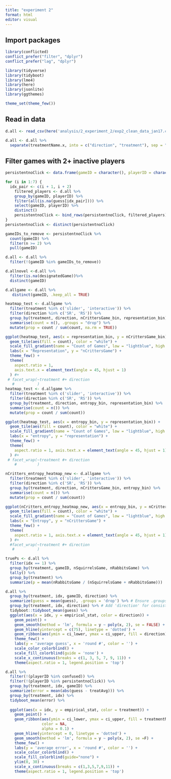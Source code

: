 ```yaml
---
title: "experiment 2"
format: html
editor: visual
---
```


## Import packages

```r
library(conflicted)  
conflict_prefer("filter", "dplyr")
conflict_prefer("lag", "dplyr")

library(tidyverse)
library(tidyboot)
library(lme4)
library(here)
library(jsonlite)
library(ggthemes)

theme_set(theme_few())
```

## Read in data

```r

d.all <- read_csv(here('analysis/2_experiment_2/exp2_clean_data_jan17.csv'))

d.all <- d.all %>%
  separate(treatmentName.x, into = c("direction", "treatment"), sep = "_")
```

## Filter games with 2+ inactive players

```r
persistentnoClick <- data.frame(gameID = character(), playerID = character(), stringsAsFactors = FALSE)

for (i in 1:7) {
  idx_pair <- c(i + 1, i + 2)
    filtered_players <- d.all %>%
    group_by(gameID, playerID) %>%
    filter(all(is.na(guess[idx_pair]))) %>%
    select(gameID, playerID) %>%
    distinct()
    persistentnoClick <- bind_rows(persistentnoClick, filtered_players)
}
persistentnoClick <- distinct(persistentnoClick)

gameIDs_to_remove <- persistentnoClick %>%
  count(gameID) %>%
  filter(n >= 2) %>%
  pull(gameID)

d.all <- d.all %>%
  filter(!(gameID %in% gameIDs_to_remove)) 

d.allnovel <-d.all %>%
  filter(is.na(designatedGame))%>%
  distinct(gameID)

d.allgame <- d.all %>%
   distinct(gameID, .keep_all = TRUE)
```

```r
heatmap_test <- d.allgame %>%
  filter(treatment %in% c('slider', 'interactive')) %>%
  filter(direction %in% c('SR', 'RS')) %>%
  group_by(treatment, direction, nCrittersGame_bin, representation_bin) %>%
  summarise(count = n(), .groups = "drop") %>%
  mutate(prop = count / sum(count, na.rm = TRUE))

ggplot(heatmap_test, aes(x = representation_bin, y = nCrittersGame_bin)) +
  geom_tile(aes(fill = count), color = "white") +
  scale_fill_gradient(name = "Count of Games", low = "lightblue", high = "darkblue") +
  labs(x = "Representation", y = "nCrittersGame") +
  theme_few() +
  theme(
    aspect.ratio = 1,
    axis.text.x = element_text(angle = 45, hjust = 1)
  ) #+
 # facet_wrap(~treatment #+ direction
   #          )
heatmap_test <- d.allgame %>%
  filter(treatment %in% c('slider', 'interactive')) %>%
  filter(direction %in% c('SR', 'RS')) %>%
  group_by(treatment, direction, entropy_bin, representation_bin) %>%
  summarise(count = n()) %>%
  mutate(prop = count / sum(count))

ggplot(heatmap_test, aes(x = entropy_bin, y = representation_bin)) +
  geom_tile(aes(fill = count), color = "white") +
  scale_fill_gradient(name = "Count of Games", low = "lightblue", high = "darkblue") +
  labs(x = "entropy", y = "representation") +
  theme_few() +
  theme(
    aspect.ratio = 1, axis.text.x = element_text(angle = 45, hjust = 1)
  ) #+
 # facet_wrap(~treatment #+ direction
    #         )

nCritters_entropy_heatmap_new <- d.allgame %>%
  filter(treatment %in% c('slider', 'interactive')) %>%
  filter(direction %in% c('SR', 'RS')) %>%
  group_by(treatment, direction, nCrittersGame_bin, entropy_bin) %>%
  summarise(count = n()) %>%
  mutate(prop = count / sum(count))

ggplot(nCritters_entropy_heatmap_new, aes(x = entropy_bin, y = nCrittersGame_bin)) +
  geom_tile(aes(fill = count), color = "white") +
  scale_fill_gradient(name = "Count of Games", low = "lightblue", high = "darkblue") +
  labs(x = "Entropy", y = "nCrittersGame") +
  theme_few() +
  theme(
    aspect.ratio = 1, axis.text.x = element_text(angle = 45, hjust = 1)
  ) #+
  #facet_wrap(~treatment #+ direction
   #          )

```

```r

truePs <- d.all %>% 
  filter(idx == 1) %>%
  group_by(treatment, gameID, nSquirrelsGame, nRabbitsGame) %>%
  tally() %>%
  group_by(treatment) %>%
  summarize(p = mean(nRabbitsGame / (nSquirrelsGame + nRabbitsGame)))

d.all %>%
  group_by(treatment, idx, gameID, direction) %>%
  summarize(guess = mean(guess), .groups = 'drop') %>% # Ensure .groups is specified
  group_by(treatment, idx, direction) %>% # Add 'direction' for consistent grouping
  tidyboot::tidyboot_mean(guess) %>%
  ggplot(aes(x = idx, y = empirical_stat, color = direction)) +
    geom_point() +
    geom_smooth(method = 'lm', formula = y ~ poly(x, 2), se = FALSE) +
    geom_hline(yintercept = c(75), linetype = 'dotted') +
    geom_ribbon(aes(ymin = ci_lower, ymax = ci_upper, fill = direction), color = NA, alpha = 0.1) +
    theme_few() +
    labs(y = 'average guess', x = 'round #', color = '') +
    scale_color_colorblind() +
    scale_fill_colorblind(guide = 'none') +
    scale_x_continuous(breaks = c(1, 3, 5, 7, 9, 11)) +
    theme(aspect.ratio = 1, legend.position = 'top')

```

```r
d.all %>%
  filter(!(playerID %in% confused)) %>%
  filter(!(playerID %in% persistentnoClick)) %>%
  group_by(treatment, idx, gameID) %>%
  summarize(error = mean(abs(guess - treatAvg))) %>%
  group_by(treatment, idx) %>%
  tidyboot_mean(error) %>%
  
  ggplot(aes(x = idx, y = empirical_stat, color = treatment)) +
    geom_point() +
    geom_ribbon(aes(ymin = ci_lower, ymax = ci_upper, fill = treatmentName), 
                color = NA, 
                alpha = 0.1) +
    geom_hline(yintercept = 0, linetype = 'dotted') +
    geom_smooth(method = 'lm', formula = y ~ poly(x, 2), se =F) +
    theme_few() +
    labs(y = 'average error', x = 'round #', color = '') +
    scale_color_colorblind() +
    scale_fill_colorblind(guide="none") +
    ylim(0, 30) +
    scale_x_continuous(breaks = c(1,3,5,7,9,11)) +
    theme(aspect.ratio = 1, legend.position = 'top')
```
